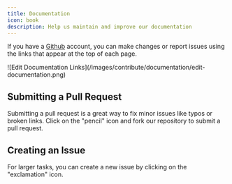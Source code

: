 ```yaml
---
title: Documentation
icon: book
description: Help us maintain and improve our documentation
---
```


If you have a [Github](https://github.com) account, you can make changes or report issues using the links that appear at the top of each page.

<Frame caption="Links to edit a page or open an issue on Github">
  ![Edit Documentation
  Links](/images/contribute/documentation/edit-documentation.png)
</Frame>

## Submitting a Pull Request

Submitting a pull request is a great way to fix minor issues like typos or broken links.
Click on the "pencil" icon and fork our repository to submit a pull request.

## Creating an Issue

For larger tasks, you can create a new issue by clicking on the "exclamation" icon.

